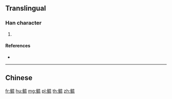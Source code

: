 {{character info/new}}
{{also|鰛|鰮}}

==Translingual==
{{Han simplified forms|鰮|鰛|鳁}}

===Han character===
{{Han char|rn=195|rad=鱼|as=09|sn=17|four=|canj=NMABT}}

# {{defn|Han|sort=鱼09}}

====References====
* {{Han ref|kx=1480.511|hdz=74701.080|uh=9CC1|ud=40129}}

----

==Chinese==
{{zh-see|鰮}}

[[fr:鳁]]
[[hu:鳁]]
[[mg:鳁]]
[[pl:鳁]]
[[th:鳁]]
[[zh:鳁]]